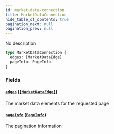 ```yaml
---
id: market-data-connection
title: MarketDataConnection
hide_table_of_contents: true
pagination_next: null
pagination_prev: null
---
```



No description

```graphql
type MarketDataConnection {
  edges: [MarketDataEdge]
  pageInfo: PageInfo
}
```


### Fields

#### [`edges`](#) ([`[MarketDataEdge]`](/docs/testnet/graphql/objects/market-data-edge))

The market data elements for the requested page


#### [`pageInfo`](#) ([`PageInfo`](/docs/testnet/graphql/objects/page-info))

The pagination information




